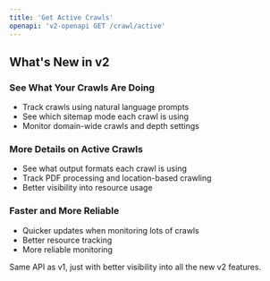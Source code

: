 ```yaml
---
title: 'Get Active Crawls'
openapi: 'v2-openapi GET /crawl/active'
---
```


## What's New in v2

### See What Your Crawls Are Doing
- Track crawls using natural language prompts
- See which sitemap mode each crawl is using
- Monitor domain-wide crawls and depth settings

### More Details on Active Crawls
- See what output formats each crawl is using
- Track PDF processing and location-based crawling
- Better visibility into resource usage

### Faster and More Reliable
- Quicker updates when monitoring lots of crawls
- Better resource tracking
- More reliable monitoring

Same API as v1, just with better visibility into all the new v2 features.
